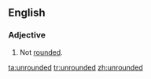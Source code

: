 ==English==
===Adjective===
{{en-adj}}
# Not [[rounded]].

[[ta:unrounded]]
[[tr:unrounded]]
[[zh:unrounded]]